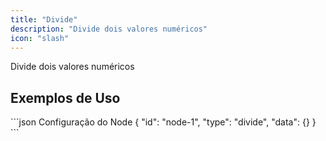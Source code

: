 ```yaml
---
title: "Divide"
description: "Divide dois valores numéricos"
icon: "slash"
---
```


<Card title="O que faz?" icon="lightbulb" iconType="duotone">
  Divide dois valores numéricos
</Card>


## Exemplos de Uso

<Tabs>
  <Tab title="Exemplo Básico">
    
  </Tab>
</Tabs>

<CodeGroup>
```json Configuração do Node
{
  "id": "node-1",
  "type": "divide",
  "data": {}
}
```
</CodeGroup>
